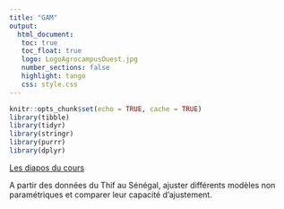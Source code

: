 ```yaml
---
title: "GAM"
output: 
  html_document:
   toc: true
   toc_float: true
   logo: LogoAgrocampusOuest.jpg
   number_sections: false
   highlight: tango
   css: style.css
---
```


```r
knitr::opts_chunk$set(echo = TRUE, cache = TRUE)
library(tibble)
library(tidyr)
library(stringr)
library(purrr)
library(dplyr)
```



[Les diapos du cours ](gam_cours.pdf)


A partir des données du Thif au  Sénégal, ajuster différents modèles non paramétriques et comparer leur capacité d'ajustement. 


